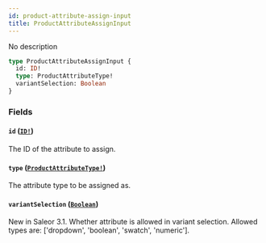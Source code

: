 ```yaml
---
id: product-attribute-assign-input
title: ProductAttributeAssignInput
---
```


No description

```graphql
type ProductAttributeAssignInput {
  id: ID!
  type: ProductAttributeType!
  variantSelection: Boolean
}
```

### Fields

#### `id` ([`ID!`](../../../developer/api-reference/scalars/id))

The ID of the attribute to assign.

#### `type` ([`ProductAttributeType!`](../../../developer/api-reference/enums/product-attribute-type))

The attribute type to be assigned as.

#### `variantSelection` ([`Boolean`](../../../developer/api-reference/scalars/boolean))

New in Saleor 3.1. Whether attribute is allowed in variant selection. Allowed types are: ['dropdown', 'boolean', 'swatch', 'numeric'].
